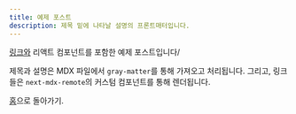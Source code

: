 ```yaml
---
title: 예제 포스트
description: 제목 밑에 나타날 설명의 프론트매터입니다.
---
```


[링크와](https://nextjs.org) 리액트 컴포넌트를 포함한 예제 포스트입니다/

<TestComponent name="next-mdx-remote" />

제목과 설명은 MDX 파일에서 `gray-matter`를 통해 가져오고 처리됩니다. 그리고, 링크들은 `next-mdx-remote`의 커스텀 컴포넌트를 통해 렌더됩니다.

[홈](/)으로 돌아가기.
